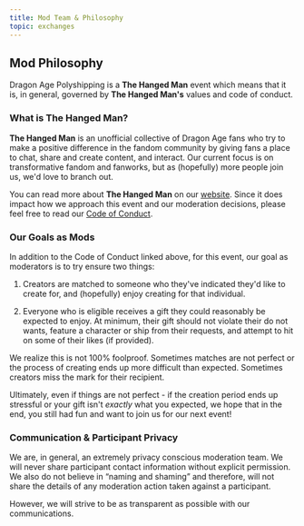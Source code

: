 ```yaml
---
title: Mod Team & Philosophy
topic: exchanges
---
```



<ModList />

## Mod Philosophy

Dragon Age Polyshipping is a **The Hanged Man** event which means that it is, in
general, governed by **The Hanged Man's** values and code of conduct.

### What is The Hanged Man?

**The Hanged Man** is an unofficial collective of Dragon Age fans who try to
make a positive difference in the fandom community by giving fans a place to
chat, share and create content, and interact. Our current focus is on
transformative fandom and fanworks, but as (hopefully) more people join us, we'd
love to branch out.

You can read more about **The Hanged Man** on our
[website](https://thehangedmanpub.netlify.app). Since it does impact how we
approach this event and our moderation decisions, please feel free to read our
[Code of Conduct](https://thehangedmanpub.netlify.app/code_of_conduct).

### Our Goals as Mods

In addition to the Code of Conduct linked above, for this event, our goal as
moderators is to try ensure two things:

1. Creators are matched to someone who they've indicated they'd like to create
   for, and (hopefully) enjoy creating for that individual.

2. Everyone who is eligible receives a gift they could reasonably be expected to
   enjoy. At minimum, their gift should not violate their do not wants, feature
   a character or ship from their requests, and attempt to hit on some of their
   likes (if provided).

We realize this is not 100% foolproof. Sometimes matches are not perfect or the
process of creating ends up more difficult than expected. Sometimes creators
miss the mark for their recipient.

Ultimately, even if things are not perfect - if the creation period ends up
stressful or your gift isn't _exactly_ what you expected, we hope that in the
end, you still had fun and want to join us for our next event!

### Communication & Participant Privacy

We are, in general, an extremely privacy conscious moderation team. We will
never share participant contact information without explicit permission. We also
do not believe in “naming and shaming” and therefore, will not share the details
of any moderation action taken against a participant.

However, we will strive to be as transparent as possible with our
communications.
